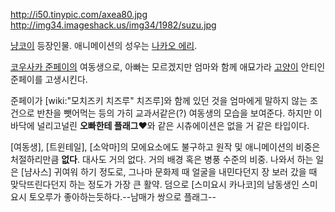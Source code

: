 http://i50.tinypic.com/axea80.jpg http://img34.imageshack.us/img34/1982/suzu.jpg

[[냥코이]] 등장인물. 애니메이션의 성우는 [[나카오 에리]]. 

[[코우사카 준페이]]의 여동생으로, 아빠는 모르겠지만 엄마와 함께 애묘가라 [[고양이]] 안티인 준페이를 고생시킨다. 

준페이가 [wiki:"모치즈키 치즈루" 치즈루]와 함께 있던 것을 엄마에게 말하지 않는 조건으로 반찬을 뺏어먹는 등의 가히 교과서같은(?) 여동생의 모습을 보여준다. 하지만 이 바닥에 널리고널린 '''오빠한테 플래그♥'''와 같은 시츄에이션은 없을 거 같은 타입이다.

[여동생], [트윈테일], [소악마]의 모에요소에도 불구하고 원작 및 애니메이션의 비중은 처절하리만큼  '''없다'''. 대사도 거의 없다. 거의 배경 혹은 병풍 수준의 비중. 나와서 하는 일은 [냠사스] 귀여워 하기 정도로, 그나마 문화제 때 얼굴을 내민다던지 장 보러 갔을 때 맞닥뜨린다던지 하는 정도가 가장 큰 활약. 덤으로 [스미요시 카나코]의 남동생인 스미요시 토오루가 좋아하는듯하다.--남매가 쌍으로 플래그--
